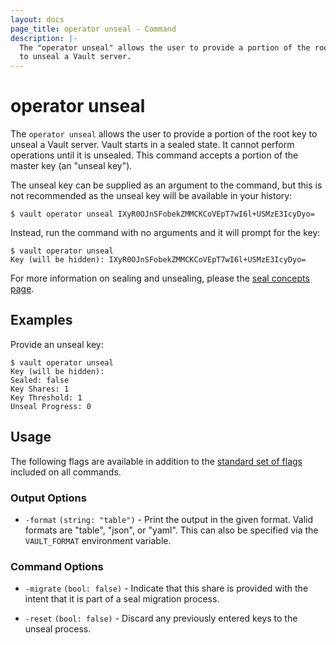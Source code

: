 ```yaml
---
layout: docs
page_title: operator unseal - Command
description: |-
  The "operator unseal" allows the user to provide a portion of the root key
  to unseal a Vault server.
---
```


# operator unseal

The `operator unseal` allows the user to provide a portion of the root key to
unseal a Vault server. Vault starts in a sealed state. It cannot perform
operations until it is unsealed. This command accepts a portion of the master
key (an "unseal key").

The unseal key can be supplied as an argument to the command, but this is
not recommended as the unseal key will be available in your history:

```shell-session
$ vault operator unseal IXyR0OJnSFobekZMMCKCoVEpT7wI6l+USMzE3IcyDyo=
```

Instead, run the command with no arguments and it will prompt for the key:

```shell-session
$ vault operator unseal
Key (will be hidden): IXyR0OJnSFobekZMMCKCoVEpT7wI6l+USMzE3IcyDyo=
```

For more information on sealing and unsealing, please the [seal concepts
page](/vault/docs/concepts/seal).

## Examples

Provide an unseal key:

```shell-session
$ vault operator unseal
Key (will be hidden):
Sealed: false
Key Shares: 1
Key Threshold: 1
Unseal Progress: 0
```

## Usage

The following flags are available in addition to the [standard set of
flags](/vault/docs/commands) included on all commands.

### Output Options

- `-format` `(string: "table")` - Print the output in the given format. Valid
  formats are "table", "json", or "yaml". This can also be specified via the
  `VAULT_FORMAT` environment variable.

### Command Options

- `-migrate` `(bool: false)` - Indicate that this share is provided with the intent that it is part of a seal migration process.

- `-reset` `(bool: false)` - Discard any previously entered keys to the unseal
  process.
